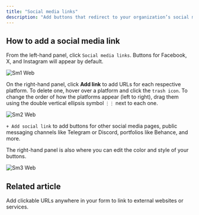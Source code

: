 ```yaml
---
title: "Social media links"
description: "Add buttons that redirect to your organization’s social media pages, messaging channels, portfolios, and other platforms."
---
```


## How to add a social media link

From the left-hand panel, click `Social media links`. Buttons for Facebook, X, and Instagram will appear by default.

![Sm1 Web](/images/sm1.webp)

On the right-hand panel, click **Add link** to add URLs for each respective platform. To delete one, hover over a platform and click the `trash icon`. To change the order of how the platforms appear (left to right), drag them using the double vertical ellipsis symbol `⋮⋮` next to each one.

![Sm2 Web](/images/sm2.webp)

`+ Add social link` to add buttons for other social media pages, public messaging channels like Telegram or Discord, portfolios like Behance, and more.

The right-hand panel is also where you can edit the color and style of your buttons.

![Sm3 Web](/images/sm3.webp)

## Related article

<CardGroup cols={3}>
  <Card title="Add links" icon="link-simple" iconType="regular" color="#FFC738">
    Add clickable URLs anywhere in your form to link to external websites or services.
  </Card>
</CardGroup>